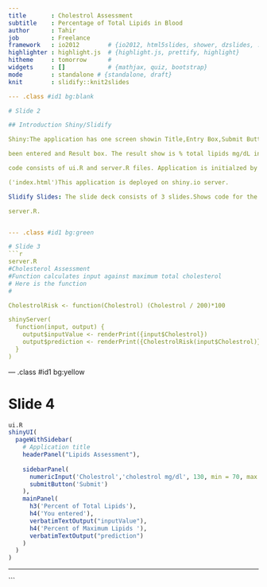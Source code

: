 ```yaml
---
title       : Cholestrol Assessment
subtitle    : Percentage of Total Lipids in Blood
author      : Tahir
job         : Freelance
framework   : io2012        # {io2012, html5slides, shower, dzslides, ...}
highlighter : highlight.js  # {highlight.js, prettify, highlight}
hitheme     : tomorrow      # 
widgets     : []            # {mathjax, quiz, bootstrap}
mode        : standalone # {standalone, draft}
knit        : slidify::knit2slides

--- .class #id1 bg:blank

# Slide 2

## Introduction Shiny/Slidify

Shiny:The application has one screen showin Title,Entry Box,Submit Button,What has 

been entered and Result box. The result show is % total lipids mg/dL in blood.The 

code consists of ui.R and server.R files. Application is initialzed by browseURL

('index.html')This application is deployed on shiny.io server.

Slidify Slides: The slide deck consists of 3 slides.Shows code for the ui.R and 

server.R.


--- .class #id1 bg:green

# Slide 3
```r
server.R
#Cholesterol Assessment 
#Function calculates input against maximum total cholesterol
# Here is the function
#

CholestrolRisk <- function(Cholestrol) (Cholestrol / 200)*100

shinyServer(
  function(input, output) {
    output$inputValue <- renderPrint({input$Cholestrol})
    output$prediction <- renderPrint({CholestrolRisk(input$Cholestrol)})
  }
)
```

--- .class #id1 bg:yellow

# Slide 4
```r
ui.R
shinyUI(
  pageWithSidebar(
    # Application title
    headerPanel("Lipids Assessment"),
    
    sidebarPanel(
      numericInput('Cholestrol','cholestrol mg/dl', 130, min = 70, max = 200, step = 5),
      submitButton('Submit')
    ),
    mainPanel(
      h3('Percent of Total Lipids'),
      h4('You entered'),
      verbatimTextOutput("inputValue"),
      h4('Percent of Maximum Lipids '),
      verbatimTextOutput("prediction")
    )
  )
)
```
---
```

 
